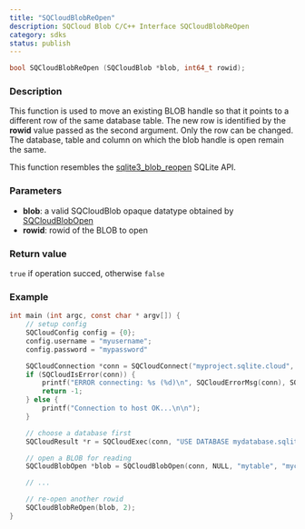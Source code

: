 ```yaml
---
title: "SQCloudBlobReOpen"
description: SQCloud Blob C/C++ Interface SQCloudBlobReOpen
category: sdks
status: publish
---
```


```c
bool SQCloudBlobReOpen (SQCloudBlob *blob, int64_t rowid);
```

### Description
This function is used to move an existing BLOB handle so that it points to a different row of the same database table. The new row is identified by the **rowid** value passed as the second argument. Only the row can be changed. The database, table and column on which the blob handle is open remain the same.

This function resembles the [sqlite3_blob_reopen](https://www.sqlite.org/c3ref/blob_reopen.html) SQLite API. 

### Parameters
* **blob**: a valid SQCloudBlob opaque datatype obtained by [SQCloudBlobOpen](/docs/sdks/c/sqcloudblobopen)
* **rowid**: rowid of the BLOB to open


### Return value
`true` if operation succed, otherwise `false`

### Example
```c
int main (int argc, const char * argv[]) {
    // setup config
    SQCloudConfig config = {0};
    config.username = "myusername";
    config.password = "mypassword"

    SQCloudConnection *conn = SQCloudConnect("myproject.sqlite.cloud", SQCLOUD_DEFAULT_PORT, &config);
    if (SQCloudIsError(conn)) {
        printf("ERROR connecting: %s (%d)\n", SQCloudErrorMsg(conn), SQCloudErrorCode(conn));
        return -1;
    } else {
        printf("Connection to host OK...\n\n");
    }

    // choose a database first
    SQCloudResult *r = SQCloudExec(conn, "USE DATABASE mydatabase.sqlite;");

    // open a BLOB for reading
    SQCloudBlobOpen *blob = SQCloudBlobOpen(conn, NULL, "mytable", "mycolumn", 1, 0);

    // ...

    // re-open another rowid
    SQCloudBlobReOpen(blob, 2);
}
```